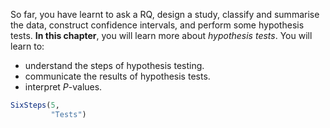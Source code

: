 ::: {.objectivesBox .objectives data-latex="{iconmonstr-target-4-240.png}"}
So far, you have learnt to ask a RQ, design a study, classify and summarise the data, construct confidence intervals, and perform some hypothesis tests.
**In this chapter**,  you will learn more about *hypothesis tests*.
You will learn to:
  
* understand the steps of hypothesis testing.
* communicate the results of hypothesis tests.
* interpret $P$-values.
:::

```r
SixSteps(5, 
         "Tests")
```


